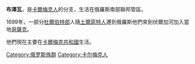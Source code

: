 '''布澤瓦'''，是[[卡爾梅克人|卡爾梅克人]]的分支，生活在俄羅斯南部聯邦管區。

1699年，一部分[[杜尔伯特部_(绰罗斯氏)|杜爾伯特部]]人隨[[土爾扈特人|土爾扈特人]]遷到俄羅斯他們來到伏爾加河加入當地[[哥薩克|哥薩克]]。

他們現在主要在[[卡爾梅克共和國|卡爾梅克共和國]]生活。

[[Category:俄罗斯族群|Category:俄罗斯族群]]
[[Category:卡尔梅克人|Category:卡尔梅克人]]